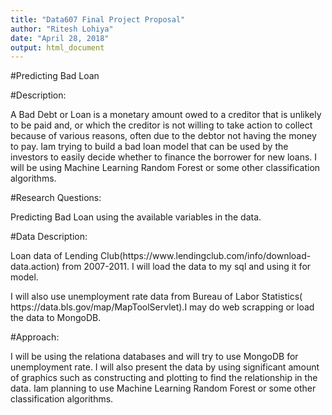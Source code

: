 ```yaml
---
title: "Data607 Final Project Proposal"
author: "Ritesh Lohiya"
date: "April 28, 2018"
output: html_document
---
```

  
#Predicting Bad Loan

#Description:

A Bad Debt or Loan is a monetary amount owed to a creditor that is unlikely to be paid and, or which the creditor is not willing to take action to collect because of various reasons, often due to the debtor not having the money to pay.
Iam trying to build a bad loan model that can be used by the investors to easily decide whether to finance the borrower for new loans. I will be using Machine Learning Random Forest or some other classification algorithms.	

#Research Questions:

Predicting Bad Loan using the available variables in the data.

#Data Description:

Loan data of Lending Club(https://www.lendingclub.com/info/download-data.action) from 2007-2011. I will load the data to my sql and using it for model.

I will also use unemployment rate data from Bureau of Labor Statistics( https://data.bls.gov/map/MapToolServlet).I may do web scrapping or load the data to MongoDB.


#Approach:

I will be using the relationa databases and will try to use MongoDB for unemployment rate. I will also present the data by using significant amount of graphics such as constructing and plotting to find the relationship in the data. Iam planning to use Machine Learning Random Forest or some other classification algorithms.